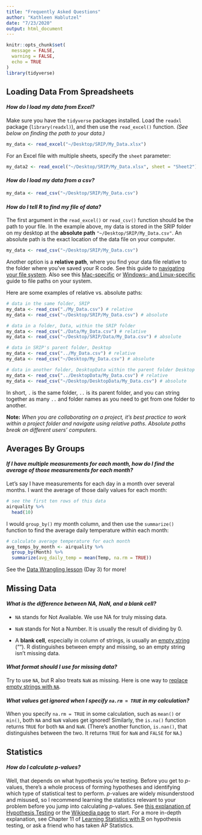 ```yaml
---
title: "Frequently Asked Questions"
author: "Kathleen Hablutzel"
date: "7/23/2020"
output: html_document
---
```


```r
knitr::opts_chunk$set(
  message = FALSE,
  warning = FALSE,
  echo = TRUE
)
library(tidyverse)
```

## Loading Data From Spreadsheets

#### *How do I load my data from Excel?*

Make sure you have the `tidyverse` packages installed. Load the `readxl` package (`library(readxl)`), and then use the `read_excel()` function. *(See below on finding the path to your data.)*

```r
my_data <- read_excel("~/Desktop/SRIP/My_Data.xlsx")
```

For an Excel file with multiple sheets, specify the `sheet` parameter:

```r
my_data2 <- read_excel("~/Desktop/SRIP/My_Data.xlsx", sheet = "Sheet2")
```

#### *How do I load my data from a csv?*

```r
my_data <- read_csv("~/Desktop/SRIP/My_Data.csv")
```

#### *How do I tell R to find my file of data?*

The first argument in the `read_excel()` or `read_csv()` function should be the path to your file. In the example above, my data is stored in the SRIP folder on my desktop at the **absolute path** `"~/Desktop/SRIP/My_Data.csv"`. An absolute path is the exact location of the data file on your computer.

```r
my_data <- read_csv("~/Desktop/SRIP/My_Data.csv")
```

Another option is a **relative path**, where you find your data file relative to the folder where you've saved your R code. See this guide to [navigating your file system](https://scriptingosx.com/2017/08/navigating-the-file-system/). Also see this [Mac-specific](https://support.apple.com/guide/terminal/specify-files-and-folders-apd3cf6fe02-3ec8-48f1-951f-866e52955fc8/mac) or [Windows- and Linux-specific](https://www.computerhope.com/issues/ch001708.htm) guide to file paths on your system.

Here are some examples of relative vs. absolute paths:

```r
# data in the same folder, SRIP
my_data <- read_csv("./My_Data.csv") # relative
my_data <- read_csv("~/Desktop/SRIP/My_Data.csv") # absolute

# data in a folder, Data, within the SRIP folder
my_data <- read_csv("./Data/My_Data.csv") # relative
my_data <- read_csv("~/Desktop/SRIP/Data/My_Data.csv") # absolute

# data in SRIP's parent folder, Desktop
my_data <- read_csv("../My_Data.csv") # relative
my_data <- read_csv("~/Desktop/My_Data.csv") # absolute

# data in another folder, DesktopData within the parent folder Desktop
my_data <- read_csv("../DesktopData/My_Data.csv") # relative
my_data <- read_csv("~/Desktop/DesktopData/My_Data.csv") # absolute
```

In short, `.` is the same folder, `..` is its parent folder, and you can string together as many `..` and folder names as you need to get from one folder to another.

**Note:** *When you are collaborating on a project, it's best practice to work within a project folder and navigate using relative paths. Absolute paths break on different users' computers.*

## Averages By Groups

#### *If I have multiple measurements for each month, how do I find the average of those measurements for each month?*

Let's say I have measurements for each day in a month over several months. I want the average of those daily values for each month:

```r
# see the first ten rows of this data
airquality %>%
  head(10)
```

I would `group_by()` my month column, and then use the `summarize()` function to find the average daily temperature within each month:

```r
# calculate average temperature for each month
avg_temps_by_month <- airquality %>%
  group_by(Month) %>%
  summarize(avg_daily_temp = mean(Temp, na.rm = TRUE))
```

See the [Data Wrangling lesson](https://krhablutzel.github.io/srip-bootcamp/day-3.html) (Day 3) for more!

## Missing Data

#### *What is the difference between NA, NaN, and a blank cell?*

* `NA` stands for Not Available. We use NA for truly missing data.

* `NaN` stands for Not a Number. It is usually the result of dividing by 0.

* A **blank cell**, especially in column of strings, is usually an [empty string](https://en.wikipedia.org/wiki/Empty_string) (""). R distinguishes between empty and missing, so an empty string isn't missing data.

#### *What format should I use for missing data?*

Try to use `NA`, but R also treats `NaN` as missing. Here is one way to [replace empty strings with `NA`](https://stackoverflow.com/questions/51449243/how-to-replace-empty-string-with-na-in-r-dataframe/51449740).

#### *What values get ignored when I specify `na.rm = TRUE` in my calculation?*

When you specify `na.rm = TRUE` in some calculation, such as `mean()` or `min()`, both `NA` and `NaN` values get ignored! Similarly, the `is.na()` function returns `TRUE` for both `NA` and `NaN`. (There's another function, `is.nan()`, that distinguishes between the two. It returns `TRUE` for `NaN` and `FALSE` for `NA`.)

## Statistics

#### *How do I calculate p-values?*

Well, that depends on what hypothesis you're testing. Before you get to *p*-values, there's a whole process of forming hypotheses and identifying which type of statistical test to perform. *p*-values are widely misunderstood and misused, so I recommend learning the statistics relevant to your problem before you jump into calculating *p*-values. See [this explanation of Hypothesis Testing](https://stattrek.com/hypothesis-test/hypothesis-testing.aspx) or the [Wikipedia page](https://en.wikipedia.org/wiki/Statistical_hypothesis_testing) to start. For a more in-depth explanation, see Chapter 11 of [Learning Statistics with R](https://learningstatisticswithr.com/lsr-0.6.pdf) on hypothesis testing, or ask a friend who has taken AP Statistics.